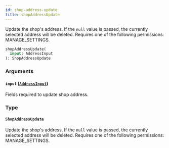 ```yaml
---
id: shop-address-update
title: shopAddressUpdate
---
```



Update the shop's address. If the `null` value is passed, the currently selected address will be deleted. Requires one of the following permissions: MANAGE_SETTINGS.

```graphql
shopAddressUpdate(
  input: AddressInput
): ShopAddressUpdate
```


### Arguments

#### `input` ([`AddressInput`](../../../developer/api-reference/inputs/address-input))

Fields required to update shop address.


### Type

#### [`ShopAddressUpdate`](../../../developer/api-reference/objects/shop-address-update) 

Update the shop's address. If the `null` value is passed, the currently selected address will be deleted. Requires one of the following permissions: MANAGE_SETTINGS.





